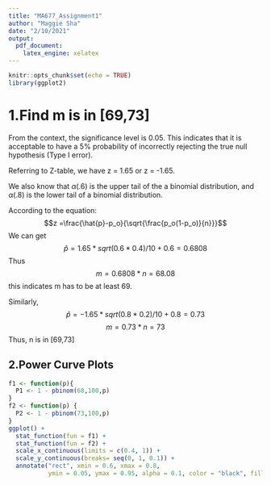 ```yaml
---
title: "MA677_Assignment1"
author: "Maggie Sha"
date: "2/10/2021"
output: 
  pdf_document:
    latex_engine: xelatex
---
```


```r
knitr::opts_chunk$set(echo = TRUE)
library(ggplot2)
```

# 1.Find m is in [69,73]

From the context, the significance level is 0.05. This indicates that it is acceptable
to have a 5% probability of incorrectly rejecting the true null hypothesis (Type I error).

Referring to Z-table, we have z = 1.65 or z = -1.65.

We also know that $\alpha(.6)$ is the upper tail of the a binomial distribution,
and $\alpha(.8)$ is the lower tail of a binomial distribution.

According to the equation: 
$$z =\frac{\hat{p}-p_o}{\sqrt{\frac{p_o(1-p_o)}{n}}}$$
We can get $$\hat{p} = 1.65 * sqrt(0.6*0.4) / 10 + 0.6 = 0.6808$$
Thus $$ m = 0.6808*n = 68.08$$
this indicates m has to be at least 69.

Similarly, 
$$\hat{p} = -1.65 * sqrt(0.8*0.2) / 10 + 0.8 = 0.73$$
$$ m = 0.73*n = 73$$
Thus, n is in [69,73]

## 2.Power Curve Plots
```r
f1 <- function(p){
  P1 <- 1 - pbinom(68,100,p)
}
f2 <- function(p) {
  P2 <- 1 - pbinom(73,100,p)
}
ggplot() +
  stat_function(fun = f1) +
  stat_function(fun = f2) +
  scale_x_continuous(limits = c(0.4, 1)) +
  scale_y_continuous(breaks= seq(0, 1, 0.1)) +
  annotate("rect", xmin = 0.6, xmax = 0.8, 
           ymin = 0.05, ymax = 0.95, alpha = 0.1, color = "black", fill = NA)
```

